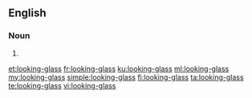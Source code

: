 ==English==

===Noun===
{{en-noun|looking-glasses}}

# {{alternative spelling of|[[looking glass]]}}

[[et:looking-glass]]
[[fr:looking-glass]]
[[ku:looking-glass]]
[[ml:looking-glass]]
[[my:looking-glass]]
[[simple:looking-glass]]
[[fi:looking-glass]]
[[ta:looking-glass]]
[[te:looking-glass]]
[[vi:looking-glass]]